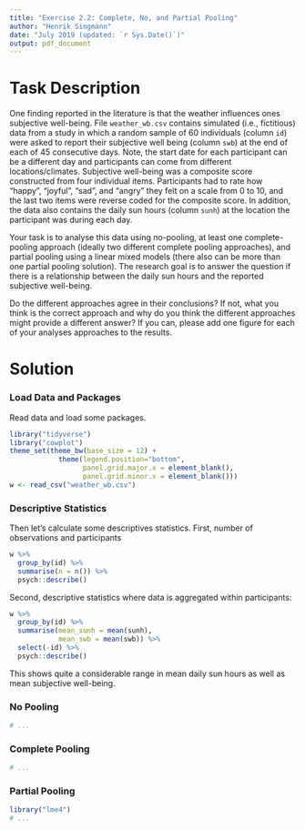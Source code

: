 ```yaml
---
title: "Exercise 2.2: Complete, No, and Partial Pooling"
author: "Henrik Singmann"
date: "July 2019 (updated: `r Sys.Date()`)"
output: pdf_document
---
```



# Task Description

One finding reported in the literature is that the weather influences ones subjective well-being. File `weather_wb.csv` contains simulated (i.e., fictitious) data from a study in which a random sample of 60 individuals (column `id`) were asked to report their subjective well being (column `swb`) at the end of each of 45 consecutive days. Note, the start date for each participant can be a different day and participants can come from different locations/climates. Subjective well-being was a composite score constructed from four individual items. Participants had to rate how "happy", "joyful", "sad", and "angry" they felt on a scale from 0 to 10, and the last two items were reverse coded for the composite score. In addition, the data also contains the daily sun hours (column `sunh`) at the location the participant was during each day.

Your task is to analyse this data using no-pooling, at least one complete-pooling approach (ideally two different complete pooling approaches), and partial pooling using a linear mixed models (there also can be more than one partial pooling solution). The research goal is to answer the question if there is a relationship between the daily sun hours and the reported subjective well-being. 

Do the different approaches agree in their conclusions? If not, what you think is the correct approach and why do you think the different approaches might provide a different answer? If you can, please add one figure for each of your analyses approaches to the results.

# Solution

### Load Data and Packages

Read data and load some packages.

```r
library("tidyverse")
library("cowplot")
theme_set(theme_bw(base_size = 12) + 
            theme(legend.position="bottom", 
                  panel.grid.major.x = element_blank(),
                  panel.grid.minor.x = element_blank()))
w <- read_csv("weather_wb.csv")
```


### Descriptive Statistics

Then let's calculate some descriptives statistics. First, number of observations and participants

```r
w %>% 
  group_by(id) %>% 
  summarise(n = n()) %>% 
  psych::describe()
```

Second, descriptive statistics where data is aggregated within participants:

```r
w %>% 
  group_by(id) %>% 
  summarise(mean_sunh = mean(sunh),
            mean_swb = mean(swb)) %>% 
  select(-id) %>% 
  psych::describe()
```

This shows quite a considerable range in mean daily sun hours as well as mean subjective well-being.

### No Pooling


```r
# ...
```

### Complete Pooling 


```r
# ...
```

### Partial Pooling

```r
library("lme4")
# ...
```


